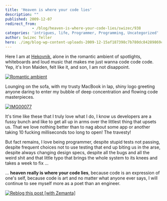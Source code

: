 ```yaml
---
title: 'Heaven is where your code lies'
description: ""
published: 2009-12-07
redirect_from: 
            - /blog/heaven-is-where-your-code-lies/swizec/938
categories: 'intrigues, life, Programmer, Programming, Uncategorized'
author: Swizec Teller
hero: ./img/blog-wp-content-uploads-2009-12-15af187398c7b780dc84289869c95f10.jpg
---
```

Here I am at [Hekovnik](http://www.hekovnik.si/), alone in the romantic ambient of spotlights, whiteboards and loud music that makes me just wanna code code code. Yep, it's Iron Maiden, felt like it, and son, I am not disappoint.

[![Romantic ambient](http://swizec.com/blog/wp-content/uploads/2009/12/15af187398c7b780dc84289869c95f10.jpeg "Romantic ambient")](./img/blog-wp-content-uploads-2009-12-15af187398c7b780dc84289869c95f10.jpg)

Lounging on the sofa, with my trusty MacBook in lap, shiny logo greeting anyone daring to enter my bubble of deep concentration and flowing code masterpieces.

[![IMG00077](http://swizec.com/blog/wp-content/uploads/2009/12/IMG00077.jpg "IMG00077")](./img/blog-wp-content-uploads-2009-12-IMG00077.jpg)

It's time like these that I truly love what I do, I know us developers are a fussy bunch and like to get all up in arms over the littlest thing that upsets us. That we love nothing better than to nag about some app or another taking 10 fucking milliseconds too long to open! The travesty!

But fact remains, I love being programmer, despite stupid tests not passing, despite frequent choices not to use testing that end up biting us in the arse, despite always changing design specs, despite all the bugs and all the weird shit and that little typo that brings the whole system to its knees and takes a week to fix ...

... **heaven really is where your code lies**, because code is an expression of one's self, because code is art and no matter what anyone ever says, I will continue to see myself more as a poet than an engineer.

[![Reblog this post \[with Zemanta\]](http://img.zemanta.com/reblog_e.png?x-id=21b2ca9e-5017-41d3-b54b-50c7e9d71734)](http://reblog.zemanta.com/zemified/21b2ca9e-5017-41d3-b54b-50c7e9d71734/ "Reblog this post \[with Zemanta]")